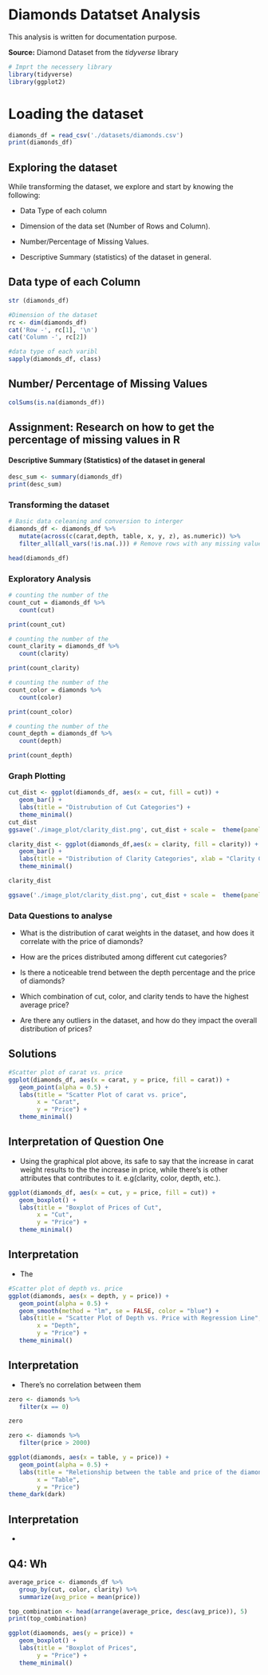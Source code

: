# Diamonds Datatset Analysis

This analysis is written for documentation purpose.

**Source:** Diamond Dataset from the *tidyverse* library

```r
# Imprt the necessery library
library(tidyverse)
library(ggplot2)
```

# Loading the dataset

```r
diamonds_df = read_csv('./datasets/diamonds.csv')
print(diamonds_df)
```

## Exploring the dataset

While transforming the dataset, we explore and start by knowing the following:

-   Data Type of each column

-   Dimension of the data set (Number of Rows and Column).

-   Number/Percentage of Missing Values.

-   Descriptive Summary (statistics) of the dataset in general.

## Data type of each Column

```r

str (diamonds_df)

```

```r
#Dimension of the dataset
rc <- dim(diamonds_df)
cat('Row -', rc[1], '\n')
cat('Column -', rc[2])
```

```r
#data type of each varibl
sapply(diamonds_df, class)
```

## Number/ Percentage of Missing Values

```r
colSums(is.na(diamonds_df))
```

## Assignment: Research on how to get the percentage of missing values in R

#### Descriptive Summary (Statistics) of the dataset in general

```r
desc_sum <- summary(diamonds_df)
print(desc_sum)
```

### Transforming the dataset

```r
# Basic data celeaning and conversion to interger
diamonds_df <- diamonds_df %>% 
   mutate(across(c(carat,depth, table, x, y, z), as.numeric)) %>% 
   filter_all(all_vars(!is.na(.))) # Remove rows with any missing values
```

```r
head(diamonds_df)
```

### Exploratory Analysis

```r
# counting the number of the 
count_cut = diamonds_df %>%
   count(cut)

print(count_cut)
```

```r
# counting the number of the 
count_clarity = diamonds_df %>%
   count(clarity)

print(count_clarity)
```

```r
# counting the number of the 
count_color = diamonds %>%
   count(color)

print(count_color)
```

```r
# counting the number of the 
count_depth = diamonds_df %>%
   count(depth)

print(count_depth)
```

### Graph Plotting

```r
cut_dist <- ggplot(diamonds_df, aes(x = cut, fill = cut)) +
   geom_bar() +
   labs(title = "Distrubution of Cut Categories") + 
   theme_minimal()
cut_dist
ggsave('./image_plot/clarity_dist.png', cut_dist + scale =  theme(panel.background = element_rect(fill = 'white')), width = 12, height = 7)
```

```r
clarity_dist <- ggplot(diamonds_df,aes(x = clarity, fill = clarity)) + 
   geom_bar() +
   labs(title = "Distribution of Clarity Categories", xlab = "Clarity Category") +
   theme_minimal()

clarity_dist

ggsave('./image_plot/clarity_dist.png', cut_dist + scale =  theme(panel.background = element_rect(fill = 'white')), width = 12, height = 7)
```

### Data Questions to analyse

-   What is the distribution of carat weights in the dataset, and how does it correlate with the price of diamonds?

-   How are the prices distributed among different cut categories?

-   Is there a noticeable trend between the depth percentage and the price of diamonds?

-   Which combination of cut, color, and clarity tends to have the highest average price?

-   Are there any outliers in the dataset, and how do they impact the overall distribution of prices?

## Solutions

```r
#Scatter plot of carat vs. price
ggplot(diamonds_df, aes(x = carat, y = price, fill = carat)) +
   geom_point(alpha = 0.5) +
   labs(title = "Scatter Plot of carat vs. price",
        x = "Carat",
        y = "Price") +
   theme_minimal()
```

## Interpretation of Question One

-   Using the graphical plot above, its safe to say that the increase in carat weight results to the the increase in price, while there's is other attributes that contributes to it. e.g(clarity, color, depth, etc.).

```r
ggplot(diamonds_df, aes(x = cut, y = price, fill = cut)) +
   geom_boxplot() +
   labs(title = "Boxplot of Prices of Cut",
        x = "Cut",
        y = "Price") +
   theme_minimal()
```

## Interpretation

-   The

```r
#Scatter plot of depth vs. price
ggplot(diamonds, aes(x = depth, y = price)) +
   geom_point(alpha = 0.5) +
   geom_smooth(method = "lm", se = FALSE, color = "blue") +
   labs(title = "Scatter Plot of Depth vs. Price with Regression Line",
        x = "Depth",
        y = "Price") +
   theme_minimal()
```

## Interpretation

-   There's no correlation between them

```r
zero <- diamonds %>% 
   filter(x == 0)

zero
```

```r
zero <- diamonds %>% 
   filter(price > 2000)


```

```r
ggplot(diamonds, aes(x = table, y = price)) +
   geom_point(alpha = 0.5) +
   labs(title = "Reletionship between the table and price of the diamonds", 
        x = "Table",
        y = "Price")
theme_dark(dark)
```

## Interpretation

-   

## Q4: Wh

```r
average_price <- diamonds_df %>% 
   group_by(cut, color, clarity) %>% 
   summarize(avg_price = mean(price))

top_combination <- head(arrange(average_price, desc(avg_price)), 5)
print(top_combination)
```

```r
ggplot(diaomonds, aes(y = price)) +
   geom_boxplot() +
   labs(title = "Boxplot of Prices",
        y = "Price") +
   theme_minimal()
```
